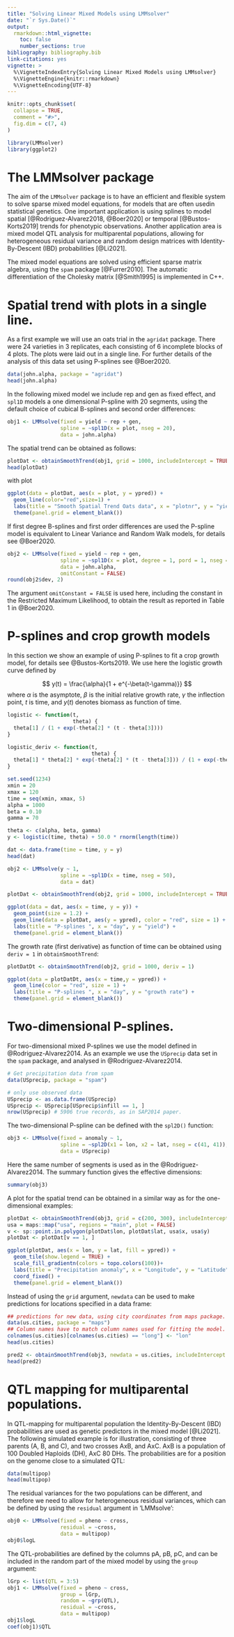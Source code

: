 ```yaml
---
title: "Solving Linear Mixed Models using LMMsolver"
date: "`r Sys.Date()`"
output: 
  rmarkdown::html_vignette:
    toc: false
    number_sections: true
bibliography: bibliography.bib
link-citations: yes
vignette: >
  %\VignetteIndexEntry{Solving Linear Mixed Models using LMMsolver}
  %\VignetteEngine{knitr::rmarkdown}
  %\VignetteEncoding{UTF-8}
---
```


```r
knitr::opts_chunk$set(
  collapse = TRUE,
  comment = "#>",
  fig.dim = c(7, 4)
)
```

```r
library(LMMsolver)
library(ggplot2)
```

# The LMMsolver package {.unnumbered}

The aim of the `LMMsolver` package is to have an efficient and flexible system to solve sparse mixed model equations, for models that are often usedin statistical genetics. One important application is using splines to model spatial \[@Rodriguez-Alvarez2018, @Boer2020\] or temporal [@Bustos-Korts2019] trends for phenotypic observations. Another application area is mixed model QTL analysis for multiparental populations, allowing for heterogeneous residual variance and random design matrices with Identity-By-Descent (IBD) probabilities [@Li2021].

The mixed model equations are solved using efficient sparse matrix algebra, using the `spam` package [@Furrer2010]. The automatic differentiation of the Cholesky matrix [@Smith1995] is implemented in C++.

# Spatial trend with plots in a single line.

As a first example we will use an oats trial in the `agridat` package. There were 24 varieties in 3 replicates, each consisting of 6 incomplete blocks of 4 plots. The plots were laid out in a single line. For further details of the analysis of this data set using P-splines see @Boer2020.

```r
data(john.alpha, package = "agridat")
head(john.alpha)
```

In the following mixed model we include rep and gen as fixed effect, and `spl1D` models a one dimensional P-spline with 20 segments, using the default choice of cubical B-splines and second order differences:

```r
obj1 <- LMMsolve(fixed = yield ~ rep + gen,
                 spline = ~spl1D(x = plot, nseg = 20),
                 data = john.alpha)
```

The spatial trend can be obtained as follows:

```r
plotDat <- obtainSmoothTrend(obj1, grid = 1000, includeIntercept = TRUE)
head(plotDat)
```

with plot

```r
ggplot(data = plotDat, aes(x = plot, y = ypred)) +
  geom_line(color="red",size=1) +
  labs(title = "Smooth Spatial Trend Oats data", x = "plotnr", y = "yield") +
  theme(panel.grid = element_blank())
```

If first degree B-splines and first order differences are used the P-spline model is equivalent to Linear Variance and Random Walk models, for details see @Boer2020.

```r
obj2 <- LMMsolve(fixed = yield ~ rep + gen,
                 spline = ~spl1D(x = plot, degree = 1, pord = 1, nseg = nrow(john.alpha) - 1),
                 data = john.alpha, 
                 omitConstant = FALSE)
round(obj2$dev, 2)
```

The argument `omitConstant = FALSE` is used here, including the constant in the Restricted Maximum Likelihood, to obtain the result as reported in Table 1 in @Boer2020.

# P-splines and crop growth models

In this section we show an example of using P-splines to fit a crop growth model, for details see @Bustos-Korts2019. We use here the logistic growth curve defined by

$$
     y(t) = \frac{\alpha}{1 + e^{-\beta(t-\gamma)}} 
$$ where $\alpha$ is the asymptote, $\beta$ is the initial relative growth rate, $\gamma$ the inflection point, $t$ is time, and $y(t)$ denotes biomass as function of time.

```r
logistic <- function(t, 
                     theta) {
  theta[1] / (1 + exp(-theta[2] * (t - theta[3])))
}

logistic_deriv <- function(t, 
                           theta) {
  theta[1] * theta[2] * exp(-theta[2] * (t - theta[3])) / (1 + exp(-theta[2] * (t - theta[3]))) ^ 2
}

set.seed(1234)
xmin = 20
xmax = 120
time = seq(xmin, xmax, 5)
alpha = 1000
beta = 0.10
gamma = 70

theta <- c(alpha, beta, gamma)
y <- logistic(time, theta) + 50.0 * rnorm(length(time))

dat <- data.frame(time = time, y = y)
head(dat)

obj2 <- LMMsolve(y ~ 1,
                 spline = ~spl1D(x = time, nseg = 50), 
                 data = dat)

plotDat <- obtainSmoothTrend(obj2, grid = 1000, includeIntercept = TRUE)

ggplot(data = dat, aes(x = time, y = y)) +
  geom_point(size = 1.2) +
  geom_line(data = plotDat, aes(y = ypred), color = "red", size = 1) +
  labs(title = "P-splines ", x = "day", y = "yield") +
  theme(panel.grid = element_blank())
```

The growth rate (first derivative) as function of time can be obtained using `deriv = 1` in `obtainSmoothTrend`:

```r
plotDatDt <- obtainSmoothTrend(obj2, grid = 1000, deriv = 1)

ggplot(data = plotDatDt, aes(x = time,y = ypred)) +
  geom_line(color = "red", size = 1) +
  labs(title = "P-splines ", x = "day", y = "growth rate") +
  theme(panel.grid = element_blank())
```

# Two-dimensional P-splines.

For two-dimensional mixed P-splines we use the model defined in @Rodriguez-Alvarez2014. As an example we use the `USprecip` data set in the `spam` package, and analysed in @Rodriguez-Alvarez2014.

```r
# Get precipitation data from spam
data(USprecip, package = "spam")

# only use observed data
USprecip <- as.data.frame(USprecip)
USprecip <- USprecip[USprecip$infill == 1, ]
nrow(USprecip) # 5906 true records, as in SAP2014 paper.
```

The two-dimensional P-spline can be defined with the `spl2D()` function:

```r
obj3 <- LMMsolve(fixed = anomaly ~ 1,
                 spline = ~spl2D(x1 = lon, x2 = lat, nseg = c(41, 41)),
                 data = USprecip)
```

Here the same number of segments is used as in the @Rodriguez-Alvarez2014. The summary function gives the effective dimensions:

```r
summary(obj3)
```

A plot for the spatial trend can be obtained in a similar way as for the one-dimensional examples:

```r
plotDat <- obtainSmoothTrend(obj3, grid = c(200, 300), includeIntercept = TRUE)
usa = maps::map("usa", regions = "main", plot = FALSE)
v <- sp::point.in.polygon(plotDat$lon, plotDat$lat, usa$x, usa$y)
plotDat <- plotDat[v == 1, ]

ggplot(plotDat, aes(x = lon, y = lat, fill = ypred)) +
  geom_tile(show.legend = TRUE) +
  scale_fill_gradientn(colors = topo.colors(100))+
  labs(title = "Precipitation anomaly", x = "Longitude", y = "Latitude") +
  coord_fixed() +
  theme(panel.grid = element_blank())
```

Instead of using the `grid` argument, `newdata` can be used to make predictions for locations specified in a data frame:

```r
## predictions for new data, using city coordinates from maps package.
data(us.cities, package = "maps")
## Column names have to match column names used for fitting the model.
colnames(us.cities)[colnames(us.cities) == "long"] <- "lon"
head(us.cities)

pred2 <- obtainSmoothTrend(obj3, newdata = us.cities, includeIntercept = TRUE)
head(pred2)
```

# QTL mapping for multiparental populations.

In QTL-mapping for multiparental population the Identity-By-Descent (IBD) probabilities are used as genetic predictors in the mixed model [@Li2021]. The following simulated example is for illustration, consisting of three parents (A, B, and C), and two crosses AxB, and AxC. AxB is a population of 100 Doubled Haploids (DH), AxC 80 DHs. The probabilities are for a position on the genome close to a simulated QTL:

```r
data(multipop)
head(multipop)
```

The residual variances for the two populations can be different, and therefore we need to allow for heterogeneous residual variances, which can be defined by using the `residual` argument in 'LMMsolve':

```r
obj0 <- LMMsolve(fixed = pheno ~ cross, 
                 residual = ~cross, 
                 data = multipop)
obj0$logL
```

The QTL-probabilities are defined by the columns pA, pB, pC, and can be included in the random part of the mixed model by using the `group` argument:

```r
lGrp <- list(QTL = 3:5)
obj1 <- LMMsolve(fixed = pheno ~ cross, 
                 group = lGrp,
                 random = ~grp(QTL),
                 residual = ~cross,
                 data = multipop) 
obj1$logL
coef(obj1)$QTL
```
